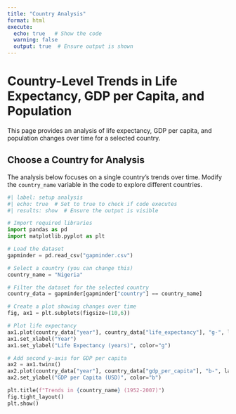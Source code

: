 ```yaml
---
title: "Country Analysis"
format: html
execute:
  echo: true   # Show the code
  warning: false
  output: true  # Ensure output is shown
---
```


# Country-Level Trends in Life Expectancy, GDP per Capita, and Population

This page provides an analysis of life expectancy, GDP per capita, and population changes over time for a selected country.

## **Choose a Country for Analysis**
The analysis below focuses on a single country's trends over time. Modify the `country_name` variable in the code to explore different countries.

```python
#| label: setup analysis
#| echo: true  # Set to true to check if code executes
#| results: show  # Ensure the output is visible

# Import required libraries
import pandas as pd
import matplotlib.pyplot as plt

# Load the dataset
gapminder = pd.read_csv("gapminder.csv")

# Select a country (you can change this)
country_name = "Nigeria"

# Filter the dataset for the selected country
country_data = gapminder[gapminder["country"] == country_name]

# Create a plot showing changes over time
fig, ax1 = plt.subplots(figsize=(10,6))

# Plot life expectancy
ax1.plot(country_data["year"], country_data["life_expectancy"], "g-", label="Life Expectancy")
ax1.set_xlabel("Year")
ax1.set_ylabel("Life Expectancy (years)", color="g")

# Add second y-axis for GDP per capita
ax2 = ax1.twinx()
ax2.plot(country_data["year"], country_data["gdp_per_capita"], "b-", label="GDP per Capita")
ax2.set_ylabel("GDP per Capita (USD)", color="b")

plt.title(f"Trends in {country_name} (1952-2007)")
fig.tight_layout()
plt.show()
```